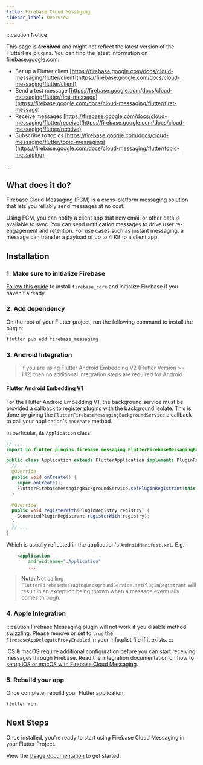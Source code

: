 ```yaml
---
title: Firebase Cloud Messaging
sidebar_label: Overview
---
```


:::caution Notice

This page is **archived** and might not reflect the latest version of the
FlutterFire plugins. You can find the latest information on
firebase.google.com:

- Set up a Flutter client [https://firebase.google.com/docs/cloud-messaging/flutter/client](https://firebase.google.com/docs/cloud-messaging/flutter/client)
- Send a test message [https://firebase.google.com/docs/cloud-messaging/flutter/first-message](https://firebase.google.com/docs/cloud-messaging/flutter/first-message)
- Receive messages [https://firebase.google.com/docs/cloud-messaging/flutter/receive](https://firebase.google.com/docs/cloud-messaging/flutter/receive)
- Subscribe to topics [https://firebase.google.com/docs/cloud-messaging/flutter/topic-messaging](https://firebase.google.com/docs/cloud-messaging/flutter/topic-messaging)

:::

## What does it do?

Firebase Cloud Messaging (FCM) is a cross-platform messaging solution that lets you reliably send messages at no cost.

Using FCM, you can notify a client app that new email or other data is available to sync. You can send notification
messages to drive user re-engagement and retention. For use cases such as instant messaging, a message can transfer
a payload of up to 4 KB to a client app.

<YouTube id="sioEY4tWmLI" />

## Installation

### 1. Make sure to initialize Firebase

[Follow this guide](../overview.mdx) to install `firebase_core` and initialize Firebase if you haven't already.

### 2. Add dependency

On the root of your Flutter project, run the following command to install the plugin:

```bash {5}
flutter pub add firebase_messaging
```

### 3. Android Integration

> If you are using Flutter Android Embedding V2 (Flutter Version >= 1.12) then no additional integration steps are required for Android.

#### Flutter Android Embedding V1

For the Flutter Android Embedding V1, the background service must be provided a callback to register plugins with the
background isolate. This is done by giving the `FlutterFirebaseMessagingBackgroundService` a callback to call your
application's `onCreate` method.

In particular, its `Application` class:

```java {2,9}
// ...
import io.flutter.plugins.firebase.messaging.FlutterFirebaseMessagingBackgroundService;

public class Application extends FlutterApplication implements PluginRegistrantCallback {
  // ...
  @Override
  public void onCreate() {
    super.onCreate();
    FlutterFirebaseMessagingBackgroundService.setPluginRegistrant(this);
  }

  @Override
  public void registerWith(PluginRegistry registry) {
    GeneratedPluginRegistrant.registerWith(registry);
  }
  // ...
}
```

Which is usually reflected in the application's `AndroidManifest.xml`. E.g.:

```xml {2}
    <application
        android:name=".Application"
        ...
```

> **Note:** Not calling `FlutterFirebaseMessagingBackgroundService.setPluginRegistrant` will result in an exception being
> thrown when a message eventually comes through.

### 4. Apple Integration

:::caution
Firebase Messaging plugin will not work if you disable method swizzling. Please remove or set to `true` the `FirebaseAppDelegateProxyEnabled` in your Info.plist file if it exists.
:::

iOS & macOS require additional configuration before you can start receiving messages through Firebase.
Read the integration documentation on how to [setup iOS or macOS with Firebase Cloud Messaging](messaging/apple-integration.mdx).

### 5. Rebuild your app

Once complete, rebuild your Flutter application:

```bash
flutter run
```

## Next Steps

Once installed, you're ready to start using Firebase Cloud Messaging in your Flutter Project.

View the [Usage documentation](usage.mdx) to get started.
